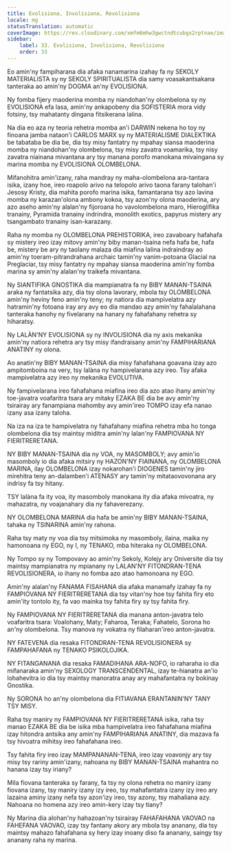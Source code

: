 ```yaml
---
title: Evolisiona, Involisiona, Revolisiona
locale: mg
statusTranslation: automatic
coverImage: https://res.cloudinary.com/xmfm6mhw3gwctndtcubgx2rptnae/image/upload/v1740337243/small_cover_educacion_fundamental_a051170f1c.webp
sidebar:
    label: 33. Evolisiona, Involisiona, Revolisiona
    order: 33
---
```

Eo amin'ny fampiharana dia afaka nanamarina izahay fa ny SEKOLY MATERIALISTA sy ny SEKOLY SPIRITUALISTA dia samy voasakantsakana tanteraka ao amin'ny DOGMA an'ny EVOLISIONA.

Ny fomba fijery maoderina momba ny niandohan'ny olombelona sy ny EVOLISIONA efa lasa, amin'ny ankapobeny dia SOFISTERIA mora vidy fotsiny, tsy mahatanty dingana fitsikerana lalina.

Na dia eo aza ny teoria rehetra momba an'i DARWIN nekena ho toy ny finoana jamba nataon'i CARLOS MARX sy ny MATERIALISME DIALEKTIKA be tabataba be dia be, dia tsy misy fantatry ny mpahay siansa maoderina momba ny niandohan'ny olombelona, ​​tsy misy zavatra voamarika, tsy nisy zavatra niainana mivantana ary tsy manana porofo manokana mivaingana sy marina momba ny EVOLISIONA OLOMBELONA.

Mifanohitra amin'izany, raha mandray ny maha-olombelona ara-tantara isika, izany hoe, ireo roapolo arivo na telopolo arivo taona farany talohan'i Jesosy Kristy, dia mahita porofo marina isika, famantarana tsy azo lavina momba ny karazan'olona ambony kokoa, tsy azon'ny olona maoderina, ary azo aseho amin'ny alalan'ny fijoroana ho vavolombelona maro, Hieroglífika tranainy, Pyramida tranainy indrindra, monolith exotics, papyrus mistery ary tsangambato tranainy isan-karazany.

Raha ny momba ny OLOMBELONA PREHISTORIKA, ireo zavaboary hafahafa sy mistery ireo izay mitovy amin'ny biby manan-tsaina nefa hafa be, hafa be, mistery be ary ny taolany malaza dia miafina lalina indraindray ao amin'ny toeram-pitrandrahana archaic tamin'ny vanim-potoana Glacial na Preglaciar, tsy misy fantatry ny mpahay siansa maoderina amin'ny fomba marina sy amin'ny alalan'ny traikefa mivantana.

Ny SIANTIFIKA GNOSTIKA dia mampianatra fa ny BIBY MANAN-TSAINA araka ny fantatsika azy, dia tsy olona lavorary, mbola tsy OLOMBELONA amin'ny heviny feno amin'ny teny; ny natiora dia mampivelatra azy hatramin'ny fotoana iray ary avy eo dia mandao azy amin'ny fahalalahana tanteraka hanohy ny fivelarany na hanary ny fahafahany rehetra sy hiharatsy.

Ny LALÀN'NY EVOLISIONA sy ny INVOLISIONA dia ny axis mekanika amin'ny natiora rehetra ary tsy misy ifandraisany amin'ny FAMPIHARIANA ANATINY ny olona.

Ao anatin'ny BIBY MANAN-TSAINA dia misy fahafahana goavana izay azo ampitomboina na very, tsy lalàna ny hampivelarana azy ireo. Tsy afaka mampivelatra azy ireo ny mekanika EVOLUTIVA.

Ny fampivelarana ireo fahafahana miafina ireo dia azo atao ihany amin'ny toe-javatra voafaritra tsara ary mitaky EZAKA BE dia be avy amin'ny tsirairay ary fanampiana mahomby avy amin'ireo TOMPO izay efa nanao izany asa izany taloha.

Na iza na iza te hampivelatra ny fahafahany miafina rehetra mba ho tonga olombelona dia tsy maintsy miditra amin'ny lalan'ny FAMPIOVANA NY FIERITRERETANA.

NY BIBY MANAN-TSAINA dia ny VOA, ny MASOMBOLY; avy amin'io masomboly io dia afaka mitsiry ny HAZON'NY FIAINANA, ny OLOMBELONA MARINA, ilay OLOMBELONA izay nokarohan'i DIOGENES tamin'ny jiro mirehitra teny an-dalamben'i ATENASY ary tamin'ny mitataovovonana ary indrisy fa tsy hitany.

TSY lalàna fa ity voa, ity masomboly manokana ity dia afaka mivoatra, ny mahazatra, ny voajanahary dia ny fahaverezany.

NY OLOMBELONA MARINA dia hafa be amin'ny BIBY MANAN-TSAINA, tahaka ny TSINARINA amin'ny rahona.

Raha tsy maty ny voa dia tsy mitsimoka ny masomboly, ilaina, maika ny hamonoana ny EGO, ny I, ny TENAKO, mba hiteraka ny OLOMBELONA.

Ny Tompo sy ny Tompovavy ao amin'ny Sekoly, Kolejy ary Oniversite dia tsy maintsy mampianatra ny mpianany ny LALAN'NY FITONDRAN-TENA REVOLISIONERA, io ihany no fomba azo atao hamonoana ny EGO.

Amin'ny alalan'ny FANAMA FISAHANA dia afaka manamafy izahay fa ny FAMPIOVANA NY FIERITRERETANA dia tsy vitan'ny hoe tsy fahita firy eto amin'ity tontolo ity, fa vao mainka tsy fahita firy sy tsy fahita firy.

Ny FAMPIOVANA NY FIERITRERETANA dia manana anton-javatra telo voafaritra tsara: Voalohany, Maty; Faharoa, Teraka; Fahatelo, Sorona ho an'ny olombelona. Tsy manova ny vokatra ny filaharan'ireo anton-javatra.

NY FATEVENA dia resaka FITONDRAN-TENA REVOLISIONERA sy FAMPAHAFANA ny TENAKO PSIKOLOJIKA.

NY FITANGANANA dia resaka FAMADIHANA ARA-NOFO, io raharaha io dia mifanaraka amin'ny SEXOLOGY TRANSCENDENTAL, izay te-hianatra an'io lohahevitra io dia tsy maintsy manoratra anay ary mahafantatra ny bokinay Gnostika.

Ny SORONA ho an'ny olombelona dia FITIAVANA ERANTANIN'NY TANY TSY MISY.

Raha tsy maniry ny FAMPIOVANA NY FIERITRERETANA isika, raha tsy manao EZAKA BE dia be isika mba hampivelatra ireo fahafahana miafina izay hitondra antsika any amin'ny FAMPIHARIANA ANATINY, dia mazava fa tsy hivoatra mihitsy ireo fahafahana ireo.

Tsy fahita firy ireo izay MAMPANANAN-TENA, ireo izay voavonjy ary tsy misy tsy rariny amin'izany, nahoana ny BIBY MANAN-TSAINA mahantra no hanana izay tsy iriany?

Mila fiovana tanteraka sy farany, fa tsy ny olona rehetra no maniry izany fiovana izany, tsy maniry izany izy ireo, tsy mahafantatra izany izy ireo ary lazaina aminy izany nefa tsy azon'izy ireo, tsy azony, tsy mahaliana azy. Nahoana no homena azy ireo amin-kery izay tsy tiany?

Ny Marina dia alohan'ny hahazoan'ny tsirairay FAHAFAHANA VAOVAO na FAHEFANA VAOVAO, izay tsy fantany akory ary mbola tsy ananany, dia tsy maintsy mahazo fahafahana sy hery izay inoany diso fa ananany, saingy tsy ananany raha ny marina.

